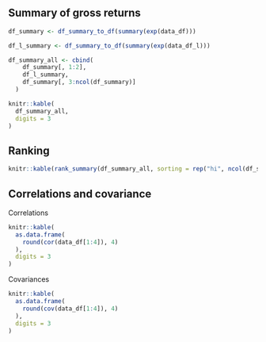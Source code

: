 ## Summary of gross returns

```r
df_summary <- df_summary_to_df(summary(exp(data_df)))
```


```r
df_l_summary <- df_summary_to_df(summary(exp(data_df_l)))
```

```r
df_summary_all <- cbind(
    df_summary[, 1:2],
    df_l_summary,
    df_summary[, 3:ncol(df_summary)]
  )

knitr::kable(
  df_summary_all, 
  digits = 3
)
```


## Ranking
```r
knitr::kable(rank_summary(df_summary_all, sorting = rep("hi", ncol(df_summary_all))), digits = 3)
```


## Correlations and covariance

Correlations
```r
knitr::kable(
  as.data.frame(
    round(cor(data_df[1:4]), 4)
  ), 
  digits = 3
)
```

Covariances
```r
knitr::kable(
  as.data.frame(
    round(cov(data_df[1:4]), 4)
  ), 
  digits = 3
)
```









